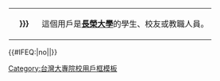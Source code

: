 <div style="float:{{{float|left}}}; border:{{{border-width|{{{border-s|1}}}}}}px solid {{{border-color|{{{1|lavenderblush}}}}}}; margin:1px;">
{| cellspacing="0" style="width:238px; background:{{{info-background|{{{2|#f1ebd3}}}}}};"
| style="width:45px; height:45px; background:{{{logo-background|{{{1|white}}}}}}; text-align:center; font-size:{{{logo-size|{{{5|{{{id-s|14}}}}}}}}}pt; color:{{{logo-color|{{{id-fc|black}}}}}};" | '''{{{logo|{{{3|長榮大學<!--[[File:Cculogo.jpg|48px]]。注意合理使用之规定：“绝对不能将“合理使用”之图片，放入个人的用户页面进行展示。”-->}}}}}}'''
| style="font-size:{{{info-size|10}}}pt; padding:4pt; line-height:1.25em; color:{{{info-color|{{{info-fc|black}}}}}};" | 這個用戶是'''[[長榮大學]]'''的學生、校友或教職人員。
|}</div><includeonly>{{#IFEQ:{{{cat}}}|no||[[Category:長榮大學維基人|{{PAGENAME}}]]}}</includeonly><noinclude>
[[Category:台灣大專院校用戶框模板]]
</noinclude>